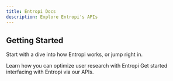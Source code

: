 ```yaml
---
title: Entropi Docs
description: Explore Entropi's APIs
---
```


## Getting Started

Start with a dive into how Entropi works, or jump right in.

<CardGroup cols={2}>
  <Card
    title="About Entropi"
    icon="file-lines"
    href="/quickstart"
  >
    Learn how you can optimize user research with Entropi
  </Card>
  <Card
    title="API Reference"
    icon="code"
    href="/api-reference"
  >
    Get started interfacing with Entropi via our APIs.
  </Card>
</CardGroup>